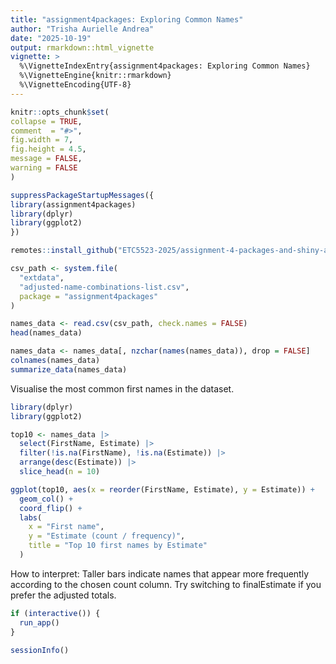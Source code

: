 ```yaml
---
title: "assignment4packages: Exploring Common Names"
author: "Trisha Aurielle Andrea"
date: "2025-10-19"
output: rmarkdown::html_vignette
vignette: >
  %\VignetteIndexEntry{assignment4packages: Exploring Common Names}
  %\VignetteEngine{knitr::rmarkdown}
  %\VignetteEncoding{UTF-8}
---
```


```r
knitr::opts_chunk$set(
collapse = TRUE,
comment  = "#>",
fig.width = 7,
fig.height = 4.5,
message = FALSE,
warning = FALSE
)
```


```r
suppressPackageStartupMessages({
library(assignment4packages)
library(dplyr)
library(ggplot2)
})
```

```r
remotes::install_github("ETC5523-2025/assignment-4-packages-and-shiny-apps-trishaandrea")
```

```r
csv_path <- system.file(
  "extdata",
  "adjusted-name-combinations-list.csv",
  package = "assignment4packages"
)

names_data <- read.csv(csv_path, check.names = FALSE)
head(names_data)
```

```r
names_data <- names_data[, nzchar(names(names_data)), drop = FALSE]
colnames(names_data)
summarize_data(names_data)
```

Visualise the most common first names in the dataset.
```r
library(dplyr)
library(ggplot2)

top10 <- names_data |>
  select(FirstName, Estimate) |>
  filter(!is.na(FirstName), !is.na(Estimate)) |>
  arrange(desc(Estimate)) |>
  slice_head(n = 10)

ggplot(top10, aes(x = reorder(FirstName, Estimate), y = Estimate)) +
  geom_col() +
  coord_flip() +
  labs(
    x = "First name",
    y = "Estimate (count / frequency)",
    title = "Top 10 first names by Estimate"
  )
```
How to interpret: Taller bars indicate names that appear more frequently according to the chosen count column.
Try switching to finalEstimate if you prefer the adjusted totals.

```r
if (interactive()) {
  run_app()
}
```

```r
sessionInfo()
```